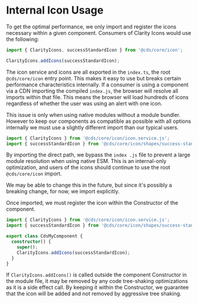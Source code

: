 
<Meta title="Internal/Documentation/Using Icons" />

# Internal Icon Usage

To get the optimal performance, we only import and register the icons necessary
within a given component. Consumers of Clarity Icons would use the following:

```typescript
import { ClarityIcons, successStandardIcon } from '@cds/core/icon';

ClarityIcons.addIcons(successStandardIcon);
```

The icon service and icons are all exported in the `index.ts`, the root
`@cds/core/icon` entry point. This makes it easy to use but breaks certain performance
characteristics internally. If a consumer is using a component via a CDN
importing the compiled `index.js`, the browser will resolve all imports within
that file. This means the browser will load hundreds of icons regardless of whether
the user was using an alert with one icon.

This issue is only when using native modules without a module bundler. However
to keep our components as compatible as possible with all options internally we
must use a slightly different import than our typical users.

```typescript
import { ClarityIcons } from '@cds/core/icon/icon.service.js';
import { successStandardIcon } from '@cds/core/icon/shapes/success-standard.js';
```

By importing the direct path, we bypass the `index .js` file to prevent
a large module resolution when using native ESM. This is an internal-only
optimization, and users of the icons should continue to use the root `@cds/core/icon` import.

We may be able to change this in the future, but since it's possibly a breaking
change, for now, we import explicitly.

Once imported, we must register the icon within the Constructor of the component.

```typescript
import { ClarityIcons } from '@cds/core/icon/icon.service.js';
import { successStandardIcon } from '@cds/core/icon/shapes/success-standard.js';

export class CdsMyComponent {
  constructor() {
    super();
    ClarityIcons.addIcons(successStandardIcon);
  }
}
```

If `ClarityIcons.addIcons()` is called outside the component Constructor in the
module file, it may be removed by any code tree-shaking optimizations as it is a
side effect call. By keeping it within the Constructor, we guarantee that the
icon will be added and not removed by aggressive tree shaking.
